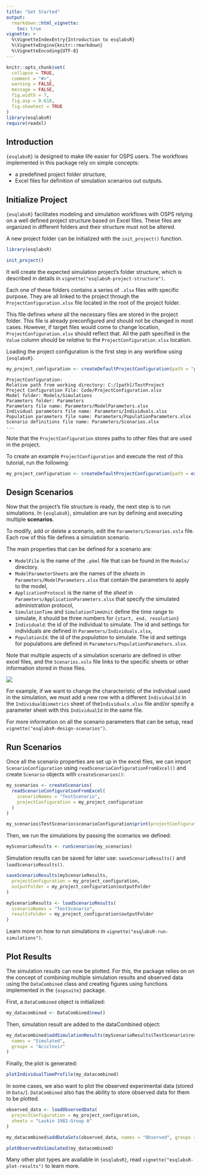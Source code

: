 ```yaml
---
title: "Get Started"
output: 
  rmarkdown::html_vignette:
    toc: true
vignette: >
  %\VignetteIndexEntry{Introduction to esqlabsR}
  %\VignetteEngine{knitr::rmarkdown}
  %\VignetteEncoding{UTF-8}
---
```


```r
knitr::opts_chunk$set(
  collapse = TRUE,
  comment = "#>",
  warning = FALSE,
  message = FALSE,
  fig.width = 7,
  fig.asp = 0.618,
  fig.showtext = TRUE
)
library(esqlabsR)
require(readxl)
```

## Introduction

`{esqlabsR}` is designed to make life easier for OSPS users. The workflows implemented 
in this package rely on simple concepts:

-   a predefined project folder structure,
-   Excel files for definition of simulation scenarios out outputs.

## Initialize Project

`{esqlabsR}` facilitates modeling and simulation workflows with OSPS relying on 
a well defined project structure based on Excel files. These files are organized
in different folders and their structure must not be altered.

A new project folder can be initialized with the `init_project()`
function.

```r
library(esqlabsR)

init_project()
```

It will create the expected simulation project's folder structure, which is described 
in details in `vignette("esqlabsR-project-structure")`.

Each one of these folders contains a series of `.xlsx` files with
specific purpose. They are all linked to the project through the
`ProjectConfiguration.xlsx` file located in the root of the project folder.

This file defines *where* all the necessary files are stored in the
project folder. This file is already preconfigured and should not be changed in
most cases. However, if target files would come to change location, 
`ProjectConfiguration.xlsx` should reflect that. All the path specified in the 
`Value` column should be *relative* to the `ProjectConfiguration.xlsx` location. 

Loading the project configuration is the first step in any workflow using
`{esqlabsR}`.

```r
my_project_configuration <- createDefaultProjectConfiguration(path = "path/to/ProjectConfiguration.xlsx")
```

```         
ProjectConfiguration: 
Relative path from working directory: C:/[path]/TestProject
Project Configuration File: Code/ProjectConfiguration.xlsx 
Model folder: Models/Simulations 
Parameters folder: Parameters 
Parameters file name: Parameters/ModelParameters.xlsx 
Individual parameters file name: Parameters/Individuals.xlsx 
Population parameters file name: Parameters/PopulationParameters.xlsx
Scenario definitions file name: Parameters/Scenarios.xlsx
...
```

<!-- Scenario applications definitions file name: Parameters/ApplicationParameters.xlsx  -->

<!-- Plot definitions file name: Parameters/Plots.xlsx  -->

<!-- Experimental data folder: Data  -->

<!-- Experimental data file: Data/TestProject_TimeValuesData.xlsx  -->

<!-- Data importer configuration: Data/esqlabs_dataImporter_configuration.xml  -->

<!-- Compound Properties File: Data/Compound Properties.xlsx  -->

<!-- Output folder: Results  -->

Note that the `ProjectConfiguration` stores paths to other files that
are used in the project.

To create an example `ProjectConfiguration`  and execute the rest of this tutorial,
run the following:

```r
my_project_configuration <- createDefaultProjectConfiguration(path = example_ProjectConfiguration())
```

## Design Scenarios

Now that the project's file structure is ready, the next step is to run
simulations. In `{esqlabsR}`, simulation are run by defining and
executing multiple **scenarios**.

To modify, add or delete a scenario, edit the
`Parameters/Scenarios.xslx` file. Each row of this file defines a simulation scenario.

The main properties that can be defined for a scenario are:

-   `ModelFile` is the name of the `.pkml` file that can be found in the
    `Models/` directory.
-   `ModelParameterSheets` are the names of the *sheets* in
    `Parameters/ModelParameters.xlsx` that contain the parameters to
    apply to the model,
-   `ApplicationProtocol` is the name of the *sheet* in
    `Parameters/ApplicationParameters.xlsx` that specify the simulated
    administration protocol,
-   `SimulationTime` and `SimulationTimeUnit` define the time range to
    simulate, it should be three numbers for `{start, end, resolution}`
-   `Individuald`: the id of the individual to simulate. The id and
    settings for individuals are defined in
    `Parameters/Individuals.xlsx`,
-   `PopulationId`: the id of the *population* to simulate. The id and
    settings for populations are defined in
    `Parameters/PopulationParameters.xlsx`.

Note that multiple aspects of a simulation scenario are defined in other
excel files, and the `Scenarios.xslx` file links to the specific sheets
or other information stored in those files.

![](Figures/scenarios_links_files.png)

For example, if we want to change the characteristic of the individual
used in the simulation, we must add a new row with a different
`IndividualId` in the `IndividualBiometrics` sheet of
the`Individuals.xlsx` file and/or specify a parameter sheet with this
`IndividualId` in the same file.

For more information on all the scenario parameters that can be setup,
read `vignette("esqlabsR-design-scenarios")`.

## Run Scenarios

Once all the scenario properties are set up in the excel files, we can
import `ScenarioConfiguration` using `readScenarioConfigurationFromExcel()` and create 
`Scenario` objects with `createScenarios()`:


```r
my_scenarios <- createScenarios(
  readScenarioConfigurationFromExcel(
    scenarioNames = "TestScenario",
    projectConfiguration = my_project_configuration
  )
)
```

```r
my_scenarios$TestScenario$scenarioConfiguration$print(projectConfiguration = FALSE)
```

Then, we run the simulations by passing the scenarios we defined:

```r
myScenarioResults <- runScenarios(my_scenarios)
```

Simulation results can be saved for later use: `saveScenarioResults()`
and `loadScenarioResults()`.

```r
saveScenarioResults(myScenarioResults,
  projectConfiguration = my_project_configuration,
  outputFolder = my_project_configuration$outputFolder
)

myScenarioResults <- loadScenarioResults(
  scenarioNames = "TestScenario",
  resultsFolder = my_project_configuration$outputFolder
)
```

Learn more on how to run simulations in
`vignette("esqlabsR-run-simulations")`.

## Plot Results

The simulation results can now be plotted. For this, the package relies
on on the concept of combining multiple simulation results and observed
data using the `DataCombined` class and creating figures using functions
implemented in the `{ospsuite}` package.

First, a `DataCombined` object is initialized:

```r
my_datacombined <- DataCombined$new()
```

Then, simulation result are added to the dataCombined object:

```r
my_datacombined$addSimulationResults(myScenarioResults$TestScenario$results,
  names = "Simulated",
  groups = "Aciclovir"
)
```

Finally, the plot is generated:

```r
plotIndividualTimeProfile(my_datacombined)
```

In some cases, we also want to plot the observed experimental data
(stored in `Data/`). `DataCombined` also has the ability to store
observed data for them to be plotted.

```r
observed_data <- loadObservedData(
  projectConfiguration = my_project_configuration,
  sheets = "Laskin 1982.Group A"
)

my_datacombined$addDataSets(observed_data, names = "Observed", groups = "Aciclovir")

plotObservedVsSimulated(my_datacombined)
```

Many other plot types are available in `{esqlabsR}`, read
`vignette("esqlabsR-plot-results")` to learn more.
